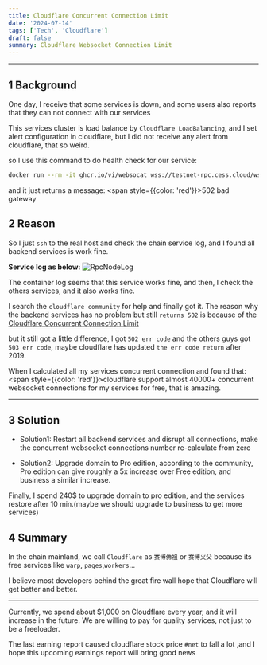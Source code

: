 ```yaml
---
title: Cloudflare Concurrent Connection Limit
date: '2024-07-14'
tags: ['Tech', 'Cloudflare']
draft: false
summary: Cloudflare Websocket Connection Limit
---
```


<TOCInline toc={props.toc} indentDepth={3} fromHeading={1} toHeading={6}/>

---


## 1 Background

One day, I receive that some services is down, and some users also reports that they can not connect with our services

This services cluster is load balance by `Cloudflare LoadBalancing`, and I set alert configuration in cloudflare, but I did not receive any alert from cloudflare, that so weird.

so I use this command to do health check for our service:

```bash
docker run --rm -it ghcr.io/vi/websocat wss://testnet-rpc.cess.cloud/ws/
```

and it just returns a message: <span style={{color: 'red'}}>502 bad gateway</span>


## 2 Reason

So I just `ssh` to the real host and check the chain service log, and I found all backend services is work fine.


**Service log as below:**
![RpcNodeLog](/static/images/RpcNodeLog.png)

The container log seems that this service works fine, and then, I check the others services, and it also works fine.

I search the `cloudflare community` for help and finally got it. The reason why the backend services has no problem but still `returns 502` is because of the [Cloudflare Concurrent Connection Limit](https://community.cloudflare.com/t/cloudflare-websocket-limits/57455/4)

but it still got a little difference, I got `502 err code` and the others guys got `503 err code`, maybe cloudflare has updated `the err code return` after 2019.

When I calculated all my services concurrent connection and found that: <span style={{color: 'red'}}>cloudflare support almost 40000+ concurrent websocket connections for my services for free</span>, that is amazing.




---
## 3 Solution

- Solution1: Restart all backend services and disrupt all connections, make the concurrent websocket connections number re-calculate from zero

- Solution2: Upgrade domain to Pro edition, according to the community, Pro edition can give roughly a 5x increase over Free edition, and business a similar increase.

Finally, I spend 240$ to upgrade domain to pro edition, and the services restore after 10 min.(maybe we should upgrade to business to get more services)



## 4 Summary

In the chain mainland, we call `Cloudflare` as `赛博佛祖` or `赛博义父` because its free services like `warp`, `pages`,`workers`...

I believe most developers behind the great fire wall hope that Cloudflare will get better and better.

---

Currently, we spend about $1,000 on Cloudflare every year, and it will increase in the future. We are willing to pay for quality services, not just to be a freeloader.

The last earning report caused cloudflare stock price `#net` to fall a lot ,and I hope this upcoming earnings report will bring good news



